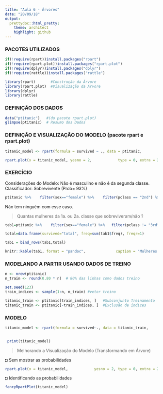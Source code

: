 ```yaml
---
title: "Aula 6 - Árvores"
date: "20/09/18"
output:
  prettydoc::html_pretty:
    theme: architect
    highlight: github
---
```


### PACOTES UTILIZADOS

```r
if(!require(rpart))install.packages("rpart")
if(!require(rpart.plot))install.packages("rpart.plot")
if(!require(dplyr))install.packages("dplyr")
if(!require(rattle))install.packages("rattle")

library(rpart)       #Construção da Árvore
library(rpart.plot)  #Visualização da Árvore
library(dplyr)
library(rattle)
```


### DEFINIÇÃO DOS DADOS

```r
data("ptitanic")   #(do pacote rpart.plot)
glimpse(ptitanic)  # Resumo dos Dados

```

### DEFINIÇÃO E VISUALIZAÇÃO DO MODELO (pacote rpart e rpart.plot)

```r

titanic_model <- rpart(formula = survived ~ ., data = ptitanic,                        method = "class") 

rpart.plot(x = titanic_model, yesno = 2,            type = 0, extra = 2)

```

### EXERCÍCIO

Considerações do Modelo: Não é masculino e não é da segunda classe.
Classificador: Sobrevivente (Prob= 93%)


```r
ptitanic %>%    filter(sex=="female") %>%    filter(pclass == "2nd") %>%     filter(age==28) %>%    filter(sibsp == 1) %>%   filter(parch == 2)

```

Não tem ninguém com esse caso.



> Quantas mulheres da 1a. ou 2a. classe que sobreviveram/não ?

```r
tab1=ptitanic %>%    filter(sex=="female") %>%   filter(pclass != "3rd") %>%   group_by(survived) %>%   summarise(freq=n()) %>%   mutate(freqr=freq/sum(freq))

total=data.frame(survived="total", freq=sum(tab1$freq), freqr=1) 

tab1 = bind_rows(tab1,total)  

knitr::kable(tab1, format = "pandoc",              caption = "Mulheres da 1a. ou 2a. classe",              digits = 2)
```

### MODELANDO A PARTIR USANDO DADOS DE TREINO


```r
n <- nrow(ptitanic)  
n_train <- round(0.80 * n)  # 80% das linhas como dados treino

set.seed(123) 
train_indices <- sample(1:n, n_train) #vetor treino

titanic_train <- ptitanic[train_indices, ]   #Subconjunto Treinamento
titanic_train <- ptitanic[-train_indices, ]  #Exclusão de índices  


```

### MODELO 

```r
titanic_model <- rpart(formula = survived~., data = titanic_train,                        method = "class")  

                 
 print(titanic_model)

```

> Melhorando a Visualização do Modelo (Transformando em Árvore)

◘ Sem mostrar as probabilidades
```r
rpart.plot(x = titanic_model,            yesno = 2, type = 0, extra = 2) 
```

◘ Identificando as probabilidades
```r
fancyRpartPlot(titanic_model)
```

